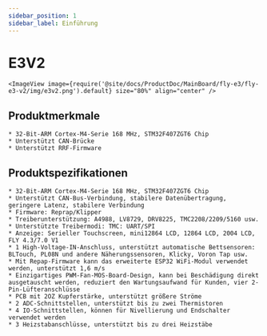 ```yaml
---
sidebar_position: 1
sidebar_label: Einführung
---
```



# E3V2

    <ImageView image={require('@site/docs/ProductDoc/MainBoard/fly-e3/fly-e3-v2/img/e3v2.png').default} size="80%" align="center" />

## Produktmerkmale

    * 32-Bit-ARM Cortex-M4-Serie 168 MHz, STM32F407ZGT6 Chip
    * Unterstützt CAN-Brücke
    * Unterstützt RRF-Firmware

## Produktspezifikationen

    * 32-Bit-ARM Cortex-M4-Serie 168 MHz, STM32F407ZGT6 Chip
    * Unterstützt CAN-Bus-Verbindung, stabilere Datenübertragung, geringere Latenz, stabilere Verbindung
    * Firmware: Reprap/Klipper
    * Treiberunterstützung: A4988, LV8729, DRV8225, TMC2208/2209/5160 usw.
    * Unterstützte Treibermodi: TMC: UART/SPI
    * Anzeige: Serieller Touchscreen, mini12864 LCD, 12864 LCD, 2004 LCD, FLY 4.3/7.0 V1
    * 1 High-Voltage-IN-Anschluss, unterstützt automatische Bettsensoren: BLTouch, PL08N und andere Näherungssensoren, Klicky, Voron Tap usw.
    * Mit Repap-Firmware kann das erweiterte ESP32 WiFi-Modul verwendet werden, unterstützt 1,6 m/s
    * Einzigartiges PWM-Fan-MOS-Board-Design, kann bei Beschädigung direkt ausgetauscht werden, reduziert den Wartungsaufwand für Kunden, vier 2-Pin-Lüfteranschlüsse
    * PCB mit 2OZ Kupferstärke, unterstützt größere Ströme
    * 2 ADC-Schnittstellen, unterstützt bis zu zwei Thermistoren
    * 4 IO-Schnittstellen, können für Nivellierung und Endschalter verwendet werden
    * 3 Heizstabanschlüsse, unterstützt bis zu drei Heizstäbe